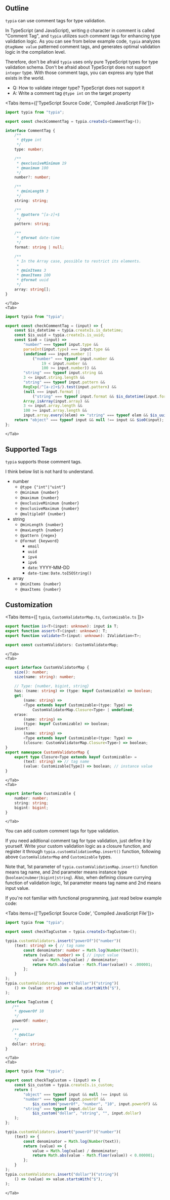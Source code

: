 
## Outline
`typia` can use comment tags for type validation.

In TypeScript (and JavaScript), writing `@` character in comment is called "Comment Tag", and `typia` utilizes such comment tags for enhancing type validation logic. As you can see from below example code, `typia` analyzes `@tagName value` patterned comment tags, and generates optimal validation logic in the compilation level.

Therefore, don't be afraid `typia` uses only pure TypeScript types for type validation schema. Don't be afraid about TypeScript does not support `integer` type. With those comment tags, you can express any type that exists in the world.

  - Q: How to validate integer type? TypeScript does not support it
  - A: Write a comment tag `@type int` on the target property

<Tabs items={['TypeScript Source Code', 'Compiled JavaScript File']}>
    <Tab>
```typescript copy filename="examples/src/is-comment-tags.ts" showLineNumbers {3}
import typia from "typia";

export const checkCommentTag = typia.createIs<CommentTag>();

interface CommentTag {
    /**
     * @type int
     */
    type: number;

    /**
     * @exclusiveMinimum 19
     * @maximum 100
     */
    number?: number;

    /**
     * @minLength 3
     */
    string: string;

    /**
     * @pattern ^[a-z]+$
     */
    pattern: string;

    /**
     * @format date-time
     */
    format: string | null;

    /**
     * In the Array case, possible to restrict its elements.
     *
     * @minItems 3
     * @maxItems 100
     * @format uuid
     */
    array: string[];
}
```
    </Tab>
    <Tab>
```javascript filename="examples/bin/is-comment-tags.js" showLineNumbers {3-24}
import typia from "typia";

export const checkCommentTag = (input) => {
    const $is_datetime = typia.createIs.is_datetime;
    const $is_uuid = typia.createIs.is_uuid;
    const $io0 = (input) =>
        "number" === typeof input.type &&
        parseInt(input.type) === input.type &&
        (undefined === input.number ||
            ("number" === typeof input.number &&
                19 < input.number &&
                100 >= input.number)) &&
        "string" === typeof input.string &&
        3 <= input.string.length &&
        "string" === typeof input.pattern &&
        RegExp(/^[a-z]+$/).test(input.pattern) &&
        (null === input.format ||
            ("string" === typeof input.format && $is_datetime(input.format))) &&
        Array.isArray(input.array) &&
        3 <= input.array.length &&
        100 >= input.array.length &&
        input.array.every((elem) => "string" === typeof elem && $is_uuid(elem));
    return "object" === typeof input && null !== input && $io0(input);
};
```
    </Tab>
</Tabs>




## Supported Tags
`typia` supports those comment tags.

I think below list is not hard to understand.

  - number
    - `@type {"int"|"uint"}`
    - `@minimum {number}`
    - `@maximum {number}`
    - `@exclusiveMinimum {number}`
    - `@exclusiveMaximum {number}`
    - `@multipleOf {number}`
  - string
    - `@minLength {number}`
    - `@maxLength {number}`
    - `@pattern {regex}`
    - `@format {keyword}`
      - `email`
      - `uuid`
      - `ipv4`
      - `ipv6`
      - `date`: YYYY-MM-DD
      - `date-time`: `Date.toISOString()`
  - array
    - `@minItems {number}`
    - `@maxItems {number}`




## Customization
<Tabs items={[
    <code>typia</code>, 
    <code>CustomValidatorMap.ts</code>, 
    <code>Customizable.ts</code>
]}>
    <Tab>
```typescript copy
export function is<T>(input: unknown): input is T;
export function assert<T>(input: unknown): T;
export function validate<T>(input: unknown): IValidation<T>;

export const customValidators: CustomValidatorMap;
```
    </Tab>
    <Tab>
```typescript copy
export interface CustomValidatorMap {
    size(): number;
    size(name: string): number;
    
    // Type: {number, bigint, string}
    has: (name: string) => (type: keyof Customizable) => boolean;
    get:
        (name: string) => 
        <Type extends keyof Customizable>(type: Type) => 
            CustomValidatorMap.Closure<Type> | undefined;
    erase: 
        (name: string) => 
        (type: keyof Customizable) => boolean;
    insert: 
        (name: string) => 
        <Type extends keyof Customizable>(type: Type) => 
        (closure: CustomValidatorMap.Closure<Type>) => boolean;
}
export namespace CustomValidatorMap {
    export type Closure<Type extends keyof Customizable> = 
        (text: string) => // tag name
        (value: Customizable[Type]) => boolean; // instance value
}
```
    </Tab>
    <Tab>
```typescript copy
export interface Customizable {
    number: number;
    string: string;
    bigint: bigint;
}
```
    </Tab>
</Tabs>

You can add custom comment tags for type validation.

If you need addtional comment tag for type validation, just define it by yourself. Write your custom validation logic as a closure function, and register it through `typia.customValidationMap.insert()` function, following above `CustomValidatorMap` and `Customizable` types.

Note that, 1st parameter of `typia.customValidationMap.insert()` function means tag name, and 2nd parameter means instance type (`boolean|nubmer|bigint|string`). Also, when defining closure currying function of validation logic, 1st parameter means tag name and 2nd means input value.

If you're not familiar with functional programming, just read below example code:  

<Tabs items={['TypeScript Source Code', 'Compiled JavaScript File']}>
    <Tab>
```typescript copy filename="examples/src/is-customization.ts" showLineNumbers {3}
import typia from "typia";

export const checkTagCustom = typia.createIs<TagCustom>();

typia.customValidators.insert("powerOf")("number")(
    (text: string) => { // tag name
        const denominator: number = Math.log(Number(text));
        return (value: number) => { // input value
            value = Math.log(value) / denominator;
            return Math.abs(value - Math.floor(value)) < .000001;
        };
    }
);
typia.customValidators.insert("dollar")("string")(
    () => (value: string) => value.startsWith("$"),
);

interface TagCustom {
   /**
    * @powerOf 10
    */
   powerOf: number;

   /**
    * @dollar
    */
   dollar: string;
}
```
    </Tab>
    <Tab>
```javascript filename="examples/bin/is-customization.js" showLineNumbers {3-12}
import typia from "typia";

export const checkTagCustom = (input) => {
    const $is_custom = typia.createIs.is_custom;
    return (
        "object" === typeof input && null !== input &&
        "number" === typeof input.powerOf &&
            $is_custom("powerOf", "number", "10", input.powerOf) &&
        "string" === typeof input.dollar &&
            $is_custom("dollar", "string", "", input.dollar)
    );
};

typia.customValidators.insert("powerOf")("number")(
    (text) => {
        const denominator = Math.log(Number(text));
        return (value) => {
            value = Math.log(value) / denominator;
            return Math.abs(value - Math.floor(value)) < 0.000001;
        };
    }
);
typia.customValidators.insert("dollar")("string")(
    () => (value) => value.startsWith("$"),
);
```
    </Tab>
</Tabs>